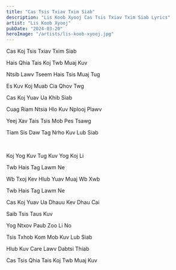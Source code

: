 ```yaml
---
title: "Cas Tsis Txiav Txim Siab"
description: "Lis Koob Xyooj Cas Tsis Txiav Txim Siab Lyrics"
artist: "Lis Koob Xyooj"
pubDate: "2024-03-20"
heroImage: "/artists/lis-koob-xyooj.jpg"
---
```


Cas Koj Tsis Txiav Txim Siab

Hais Qhia Tais Koj Twb Muaj Kuv

Ntsib Lawv Tseem Hais Tsis Muaj Tug

Es Kuv Koj Muab Cia Qhov Twg

Cas Koj Yuav Ua Khib Siab

Cuag Riam Ntsia Hlo Kuv Nplooj Plawv

Yeej Xav Tais Tsis Mob Pes Tsawg

Tiam Sis Daw Tag Nrho Kuv Lub Siab

<br />

Koj Yog Kuv Tug Kuv Yog Koj Li

Twb Hais Tag Lawm Ne

Wb Txoj Kev Hlub Yuav Muaj Wb Xwb

Twb Hais Tag Lawm Ne

Cas Koj Yuav Ua Dhauu Kev Dhau Cai

Saib Tsis Taus Kuv

Yog Ntxov Paub Zoo Li No

Tsis Txhob Kom Mob Kuv Lub Siab

Hlub Kuv Care Lawv Dabtsi Thiab

Cas Tsis Qhia Tais Koj Twb Muaj Kuv
